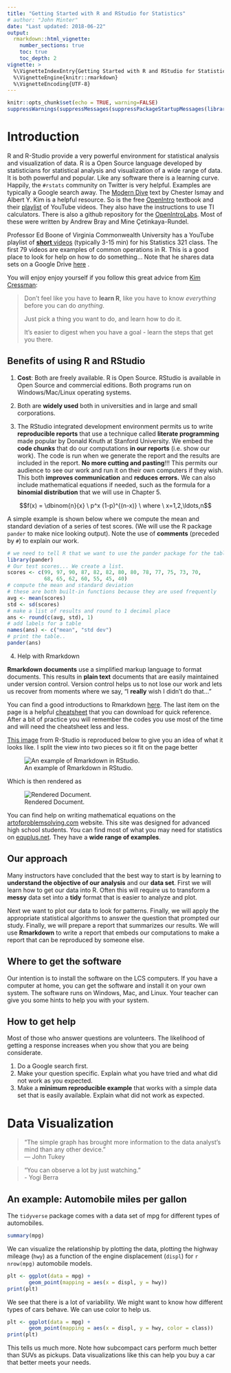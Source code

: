 ```yaml
---
title: "Getting Started with R and RStudio for Statistics"
# author: "John Minter"
date: "Last updated: 2018-06-22"
output:
  rmarkdown::html_vignette:
    number_sections: true
    toc: true
    toc_depth: 2
vignette: >
  %\VignetteIndexEntry{Getting Started with R and RStudio for Statistics}
  %\VignetteEngine{knitr::rmarkdown}
  %\VignetteEncoding{UTF-8}
---
```



```r
knitr::opts_chunk$set(echo = TRUE, warning=FALSE)
suppressWarnings(suppressMessages(suppressPackageStartupMessages(library(tidyverse))))
```
# Introduction

R and R-Studio provide a very powerful environment for statistical
analysis and visualization of data. R is a Open Source language
developed by statisticians for statistical analysis and visualization of
a wide range of data. It is both powerful and popular. Like any
software there is a learning curve. Happily, the `#rstats` community
on Twitter is very helpful. Examples are typically a Google search
away. The
[Modern Dive](https://ismayc.github.io/moderndiver-book/2-getting-started.html)
text by Chester Ismay and Albert Y. Kim is a helpful resource. So is
the free [OpenIntro](https://www.openintro.org/stat/textbook.php)
textbook and their
[playlist](https://www.youtube.com/channel/UCPAHrheP8gcpml0tSVhKOWg)
of YouTube videos. They also have the instructions to use
TI calculators. There is also a github repository for the
[OpenIntroLabs](https://github.com/andrewpbray/oiLabs-base-R.git). Most of these were written by Andrew Bray and Mine Çetinkaya-Rundel.

Professor Ed Boone of Virginia Commonwealth University has a
YouTube playlist of
[**short** videos](https://www.youtube.com/playlist?list=PLjWSgPmViK-P3hUt5brWrq19NizFKcNyc)
(typically 3-15 min) for his Statistics 321 class. The first 79 videos
are examples of common operations in R. This is a good place to
look for help on how to do something... Note that he shares data sets
on a Google Drive
[here](https://drive.google.com/drive/folders/0B5AwHsCad1WCdkRJVHNtX296dW8)
.

You will enjoy enjoy yourself if you follow this great advice from
[Kim Cressman](https://twitter.com/swmpkim/status/1004555112587710465): 

> Don't feel like you have to **learn R**, like you have to know
> *everything* before you can do *anything*.
>
> Just pick a thing you want to do, and learn how to do it.
>
> It's easier to digest when you have a goal - learn the steps that
> get you there.



## Benefits of using R and RStudio

1. **Cost**: Both are freely available. R is Open Source. RStudio is available
in Open Source and commercial editions. Both programs run on Windows/Mac/Linux
operating systems.

2. Both are **widely used** both in universities and in large and small corporations.

3. The RStudio integrated development environment permits us to write
**reproducible reports** that use a technique called **literate programming**
made popular by Donald Knuth at Stanford University. We embed the
**code chunks** that do our computations **in our reports** (i.e. show our
work).  The code is run when we generate the report and the results are
included in the report. **No more cutting and pasting**!!! This permits our
audience to see our work and run it on their own computers if they wish. This
both **improves communication** and **reduces errors.** We can also include
mathematical equations if needed, such as the formula for a 
**binomial distribution** that we will use in Chapter 5.

$$f(x) = \dbinom{n}{x} \ p^x (1-p)^{(n-x)} \ where \ x=1,2,\ldots,n$$


A simple example is shown below where we compute the mean and standard
deviation of a series of test scores. (We will use the R package `pander` to
make nice looking output). Note the use of **comments** (preceded by `#`) to
explain our work.

```r
# we need to tell R that we want to use the pander package for the table
library(pander)
# Our test scores... We create a list.
scores <- c(99, 97, 90, 87, 82, 82, 80, 80, 78, 77, 75, 73, 70,
            68, 65, 62, 60, 55, 45, 40)
# compute the mean and standard deviation
# these are both built-in functions because they are used frequently
avg <- mean(scores)
std <- sd(scores)
# make a list of results and round to 1 decimal place 
ans <- round(c(avg, std), 1)
# add labels for a table
names(ans) <- c("mean", "std dev")
# print the table..
pander(ans)
```

4. Help with Rmarkdown

**Rmarkdown documents** use a simplified markup language to format documents.
This results in **plain text** documents that are easily maintained under
version control. Version control helps us to not lose our work and lets
us recover from moments where we say, "I **really** wish I didn't do
that..."

You can find a good introductions to Rmarkdown
[here](https://rmarkdown.rstudio.com/lesson-1.html). The last item
on the page is a helpful [cheatsheet](http://www.rstudio.com/wp-content/uploads/2016/03/rmarkdown-cheatsheet-2.0.pdf)
that you can download for quick reference. After a bit of practice you will
remember the codes you use most of the time and will need the cheatsheet
less and less.

[This image](https://d33wubrfki0l68.cloudfront.net/873d04e575f5e47dac3c8f91d101c71a28a3d506/6571d/lesson-images/markdown-1-markup.png)
from R-Studio is reproduced below to give you an idea of what it looks like.
I split the view into two pieces so it fit on the page better

![An example of Rmarkdown in RStudio.](inc/markdown-panel.png)

Which is then rendered as

![Rendered Document.](inc/viewer-panel.png)

You can find help on writing mathematical equations on the
[artofproblemsolving.com](http://artofproblemsolving.com/wiki/index.php/LaTeX:Commands)
website. This site was designed for advanced high school students. You 
can find most of what you may need for statistics on
[equplus.net](http://equplus.net/). They have a
**wide range of examples**.





## Our approach

Many instructors have concluded that the best way to start is by
learning to **understand the objective of our analysis** and our
**data set**. First we will learn how to get our data into R. Often
this will require us to transform a **messy** data set into a **tidy**
format that is easier to analyze and plot.

Next we want to plot our data to look for patterns. Finally, we will
apply the appropriate statistical algorithms to answer the question
that prompted our study. Finally, we will prepare a report that
summarizes our results. We will use **Rmarkdown** to write a report
that embeds our computations to make a report that can be
reproduced by someone else.

## Where to get the software

Our intention is to install the software on the LCS computers. If you
have a computer at home, you can get the software and install it
on your own system. The software runs on Windows, Mac, and Linux. Your
teacher can give you some hints to help you with your system. 

## How to get help

Most of those who answer questions are volunteers. The likelihood of
getting a response increases when you show that you are being
considerate.

1. Do a Google search first.
2. Make your question specific. Explain what you have tried and what
did not work as you expected.
3. Make a **minimum reproducible example** that works with a simple
data set that is easily available. Explain what did not work as
expected.

# Data Visualization

> "The simple graph has brought more information to the data analyst’s
> mind than any other device."     
> — John Tukey

> "You can observe a lot by just watching."    
> - Yogi Berra

## An example: Automobile miles per gallon

The `tidyverse` package comes with a data set of mpg for different
types of automobiles.

```r
summary(mpg)
```

We can visualize the relationship by plotting the data, plotting the
highway mileage (`hwy`) as a function of the engine displacement
(`displ`) for `r nrow(mpg)` automobile models.

```r
plt <- ggplot(data = mpg) + 
       geom_point(mapping = aes(x = displ, y = hwy))
print(plt)
```

We see that there is a lot of variability. We might want to know how
different types of cars behave. We can use color to help us.

```r
plt <- ggplot(data = mpg) + 
       geom_point(mapping = aes(x = displ, y = hwy, color = class))
print(plt)
```
This tells us much more. Note how subcompact cars perform much better
than SUVs as pickups. Data visualizations like this can help you buy
a car that better meets your needs.
